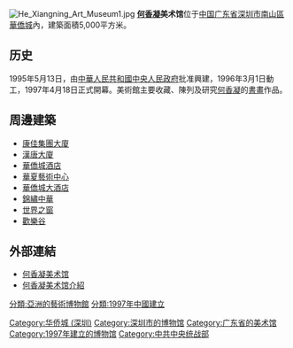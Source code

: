 [[File:He_Xiangning_Art_Museum1.jpg|thumb]]
'''[[何香凝|何香凝]]美术馆'''位于[[中国|中国]][[广东省|广东省]][[深圳市|深圳市]][[南山區_(深圳市)|南山區]][[華僑城|華僑城]]內，建築面積5,000平方米。

==历史==
1995年5月13日，由[[中華人民共和國中央人民政府|中華人民共和國中央人民政府]]批准興建，1996年3月1日動工，1997年4月18日正式開幕。美術館主要收藏、陳列及研究[[何香凝|何香凝]]的[[書畫|書畫]]作品。

==周邊建築==
*[[康佳集團大廈|康佳集團大廈]]
*[[漢唐大廈|漢唐大廈]]
*[[華僑城酒店|華僑城酒店]]
*[[華夏藝術中心|華夏藝術中心]]
*[[華僑城大酒店|華僑城大酒店]]
*[[錦繡中華|錦繡中華]]
*[[世界之窗_(深圳)|世界之窗]]
*[[深圳欢乐谷|歡樂谷]]

==外部連結==
* [http://www.hxnart.com/ 何香凝美术馆]{{WebCite|url=https://www.webcitation.org/67urhianT?url=http://www.hxnart.com/ |date=20120525045909 |dateformat=iso }}
* [http://news.xinhuanet.com/collection/2003-02/28/content_750315.htm 何香凝美术馆介紹]{{Wayback|url=http://news.xinhuanet.com/collection/2003-02/28/content_750315.htm |date=20120914233829 }}

{{Museum-stub}}
{{深圳}}
[[Category:华侨城_(深圳)|Category:华侨城 (深圳)]]
[[Category:深圳市的博物馆|Category:深圳市的博物馆]]
[[Category:广东省的美术馆|Category:广东省的美术馆]]
[[Category:1997年建立的博物馆|Category:1997年建立的博物馆]]
[[Category:中共中央统战部|Category:中共中央统战部]]
[[分類:亞洲的藝術博物館|分類:亞洲的藝術博物館]]
[[分類:1997年中國建立|分類:1997年中國建立]]